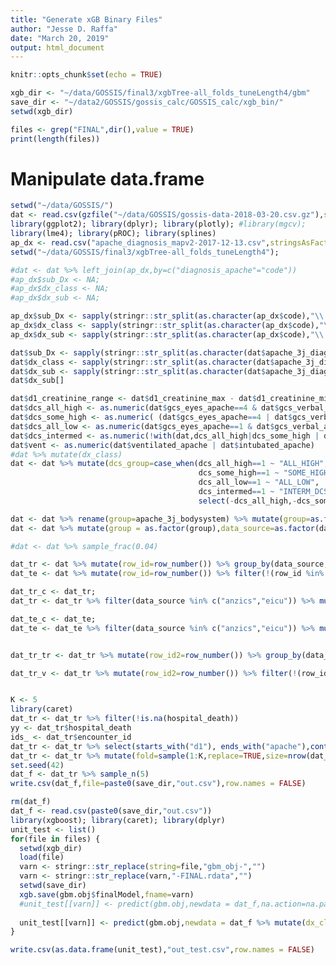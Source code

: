 ```yaml
---
title: "Generate xGB Binary Files"
author: "Jesse D. Raffa"
date: "March 20, 2019"
output: html_document
---
```


```r
knitr::opts_chunk$set(echo = TRUE)
```

```r
xgb_dir <- "~/data/GOSSIS/final3/xgbTree-all_folds_tuneLength4/gbm"
save_dir <- "~/data2/GOSSIS/gossis_calc/GOSSIS_calc/xgb_bin/"
setwd(xgb_dir)

files <- grep("FINAL",dir(),value = TRUE)
print(length(files))
```

# Manipulate data.frame

```r
setwd("~/data/GOSSIS/")
dat <- read.csv(gzfile("~/data/GOSSIS/gossis-data-2018-03-20.csv.gz"),stringsAsFactors=FALSE)
library(ggplot2); library(dplyr); library(plotly); #library(mgcv); 
library(lme4); library(pROC); library(splines)
ap_dx <- read.csv("apache_diagnosis_mapv2-2017-12-13.csv",stringsAsFactors=FALSE)
setwd("~/data/GOSSIS/final3/xgbTree-all_folds_tuneLength4");

#dat <- dat %>% left_join(ap_dx,by=c("diagnosis_apache"="code"))
#ap_dx$sub_Dx <- NA;
#ap_dx$dx_class <- NA;
#ap_dx$dx_sub <- NA;

ap_dx$sub_Dx <- sapply(stringr::str_split(as.character(ap_dx$code),"\\."),length)
ap_dx$dx_class <- sapply(stringr::str_split(as.character(ap_dx$code),"\\."),"[[",1)
ap_dx$dx_sub <- sapply(stringr::str_split(as.character(ap_dx$code),"\\."),function(x) { return(ifelse(is.na(x[2]),"99",x[2]))})

dat$sub_Dx <- sapply(stringr::str_split(as.character(dat$apache_3j_diagnosis),"\\."),length)
dat$dx_class <- sapply(stringr::str_split(as.character(dat$apache_3j_diagnosis),"\\."),"[[",1)
dat$dx_sub <- sapply(stringr::str_split(as.character(dat$apache_3j_diagnosis),"\\."),function(x) { return(ifelse(is.na(x[2]),"99",x[2]))})
dat$dx_sub[]

dat$d1_creatinine_range <- dat$d1_creatinine_max - dat$d1_creatinine_min
dat$dcs_all_high <- as.numeric(dat$gcs_eyes_apache==4 & dat$gcs_verbal_apache==5 & dat$gcs_motor_apache==6)
dat$dcs_some_high <- as.numeric( (dat$gcs_eyes_apache==4 | dat$gcs_verbal_apache==5 | dat$gcs_motor_apache==6) & dat$dcs_all_high==0 )
dat$dcs_all_low <- as.numeric(dat$gcs_eyes_apache==1 & dat$gcs_verbal_apache==1 & dat$gcs_motor_apache==1)
dat$dcs_intermed <- as.numeric(!with(dat,dcs_all_high|dcs_some_high | dcs_all_low))
dat$vent <- as.numeric(dat$ventilated_apache | dat$intubated_apache)
#dat %>% mutate(dx_class)
dat <- dat %>% mutate(dcs_group=case_when(dcs_all_high==1 ~ "ALL_HIGH",
                                          dcs_some_high==1 ~ "SOME_HIGH",
                                          dcs_all_low==1 ~ "ALL_LOW",
                                          dcs_intermed==1 ~ "INTERM_DCS"),dcs_group = as.factor(dcs_group)) %>%
                                          select(-dcs_all_high,-dcs_some_high,-dcs_all_low,-dcs_intermed)

dat <- dat %>% rename(group=apache_3j_bodysystem) %>% mutate(group=as.factor(ifelse(data_source=="eicu" & group=="", "Other medical disorders", as.character(group))),dx_class=ifelse(data_source=="eicu" & dx_class==0,1002,dx_class)) 
dat <- dat %>% mutate(group = as.factor(group),data_source=as.factor(data_source),icu_type=as.factor(icu_type),icu_admit_source=as.factor(icu_admit_source))

#dat <- dat %>% sample_frac(0.04)

dat_tr <- dat %>% mutate(row_id=row_number()) %>% group_by(data_source,hospital_id) %>% sample_frac(0.7) %>% ungroup()
dat_te <- dat %>% mutate(row_id=row_number()) %>% filter(!(row_id %in% dat_tr$row_id)) %>% ungroup()

dat_tr_c <- dat_tr;
dat_tr <- dat_tr %>% filter(data_source %in% c("anzics","eicu")) %>% mutate(data_source=droplevels(data_source),group=droplevels(group))

dat_te_c <- dat_te;
dat_te <- dat_te %>% filter(data_source %in% c("anzics","eicu")) %>% mutate(data_source=droplevels(data_source),group=droplevels(group))


dat_tr_tr <- dat_tr %>% mutate(row_id2=row_number()) %>% group_by(data_source,hospital_id) %>% sample_frac(0.7) %>% ungroup()

dat_tr_v <- dat_tr %>% mutate(row_id2=row_number()) %>% filter(!(row_id2 %in% dat_tr_tr$row_id2))


K <- 5
library(caret)
dat_tr <- dat_tr %>% filter(!is.na(hospital_death))
yy <- dat_tr$hospital_death
ids_ <- dat_tr$encounter_id
dat_tr <- dat_tr %>% select(starts_with("d1"), ends_with("apache"),contains("dcs"), -contains("invasive"),-contains("prob"),-contains("death"),-contains("score"),-contains("gcs"),group,-d1_creatinine_min,icu_admit_source,icu_type,elective_surgery,age,dx_class,dx_sub,vent,aids,cirrhosis,diabetes_mellitus,lymphoma,solid_tumor_with_metastasis,-contains("urine"),hepatic_failure)
dat_tr <- dat_tr %>% mutate(fold=sample(1:K,replace=TRUE,size=nrow(dat_tr)))
set.seed(42)
dat_f <- dat_tr %>% sample_n(5)
write.csv(dat_f,file=paste0(save_dir,"out.csv"),row.names = FALSE)
``` 



```r
rm(dat_f)
dat_f <- read.csv(paste0(save_dir,"out.csv"))
library(xgboost); library(caret); library(dplyr)
unit_test <- list()
for(file in files) {
  setwd(xgb_dir)
  load(file)
  varn <- stringr::str_replace(string=file,"gbm_obj-","")
  varn <- stringr::str_replace(varn,"-FINAL.rdata","")
  setwd(save_dir)
  xgb.save(gbm.obj$finalModel,fname=varn)
  #unit_test[[varn]] <- predict(gbm.obj,newdata = dat_f,na.action=na.pass)
  
  unit_test[[varn]] <- predict(gbm.obj,newdata = dat_f %>% mutate(dx_class=as.factor(as.character(dx_class))) %>% mutate_at(vars(starts_with("d1")), as.numeric) %>% mutate_at(c('fio2_apache', 'paco2_apache', 'paco2_for_ph_apache', 'pao2_apache', 'ph_apache'),as.numeric),na.action=na.pass)
}

write.csv(as.data.frame(unit_test),"out_test.csv",row.names = FALSE)
```
